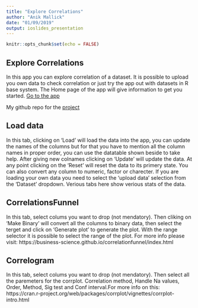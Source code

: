```yaml
---
title: "Explore Correlations"
author: "Anik Mallick"
date: "01/09/2019"
output: ioslides_presentation
---
```


```r
knitr::opts_chunk$set(echo = FALSE)
```

## Explore Correlations

In this app you can explore correlation of a dataset. It is possible to upload you own data to check correlation or just try the app out with datasets in R base system. The Home page of the app will give information to get you started. [Go to the app](https://anik-mallick.shinyapps.io/ExploreCorrelations/)


My github repo for the [project](https://github.com/AnikMallick/Explore_Correlations_With_R_Shiny)

## Load data

In this tab, clicking on 'Load' will load the data into the app, you can update the names of the columns but for that you have to mention all the column names in proper order, you can use the datatable shown beside to take help. After giving new colnames clicking on 'Update' will update the data. At any point clicking on the 'Reset' will reset the data to its primery state. You can also convert any column to numeric, factor or charecter. If you are loading your own data you need to select the 'upload data' selection from the 'Dataset' dropdown. Verious tabs here show verious stats of the data.
             
## CorrelationsFunnel

In this tab, select colums you want to drop (not mendatory). Then cliking on 'Make Binary' will convert all the columns to binary data, then select the terget and click on 'Generate plot' to generate the plot. With the range selector it is possible to select the range of the plot. For more info please visit: https://business-science.github.io/correlationfunnel/index.html

## Correlogram

In this tab, select colums you want to drop (not mendatory). Then select all the paremeters for the corrplot. Correlation method, Handle Na values, Order, Method, Sig test and Conf interval.For more info on this: https://cran.r-project.org/web/packages/corrplot/vignettes/corrplot-intro.html
